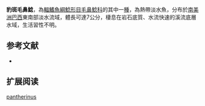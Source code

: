 {{Speciesbox
| name = 豹斑毛鼻鯰
| image = 
| image_width = 
| status = NE
| status_system = IUCN3.1
| genus = Trichomycterus
| species = pantherinus
| authority = Alencar & Costa, 2004
| synonyms = 
}}

'''豹斑毛鼻鯰'''，為[[輻鰭魚綱|輻鰭魚綱]][[鯰形目|鯰形目]][[毛鼻鯰科|毛鼻鯰科]]的其中一[[種|種]]，為熱帶淡水魚，分布於[[南美洲|南美洲]][[巴西|巴西]]東南部淡水流域，體長可達7公分，棲息在岩石底質、水流快速的溪流底層水域，生活習性不明。

==参考文献==
*{{FishBase_species|genus=Trichomycterus|species|pantherinus|year=2014|month=11}}

== 扩展阅读 ==
{{refbegin}}
{{wikispecies-inline|Trichomycterus pantherinus|豹斑毛鼻鯰}}
{{refend}}
{{Taxonbar|from=Q5535728}}

[[Category:毛鼻鯰属|pantherinus]]


{{鯰形目小作品}}